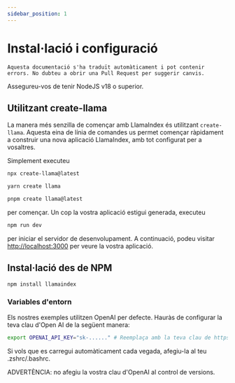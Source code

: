 ```yaml
---
sidebar_position: 1
---
```


# Instal·lació i configuració

`Aquesta documentació s'ha traduït automàticament i pot contenir errors. No dubteu a obrir una Pull Request per suggerir canvis.`

Assegureu-vos de tenir NodeJS v18 o superior.

## Utilitzant create-llama

La manera més senzilla de començar amb LlamaIndex és utilitzant `create-llama`. Aquesta eina de línia de comandes us permet començar ràpidament a construir una nova aplicació LlamaIndex, amb tot configurat per a vosaltres.

Simplement executeu

<Tabs>
<TabItem value="1" label="npm" default>

```bash
npx create-llama@latest
```

</TabItem>
<TabItem value="2" label="Yarn">

```bash
yarn create llama
```

</TabItem>
<TabItem value="3" label="pnpm">

```bash
pnpm create llama@latest
```

</TabItem>
</Tabs>

per començar. Un cop la vostra aplicació estigui generada, executeu

```bash npm2yarn
npm run dev
```

per iniciar el servidor de desenvolupament. A continuació, podeu visitar [http://localhost:3000](http://localhost:3000) per veure la vostra aplicació.

## Instal·lació des de NPM

```bash npm2yarn
npm install llamaindex
```

### Variables d'entorn

Els nostres exemples utilitzen OpenAI per defecte. Hauràs de configurar la teva clau d'Open AI de la següent manera:

```bash
export OPENAI_API_KEY="sk-......" # Reemplaça amb la teva clau de https://platform.openai.com/account/api-keys
```

Si vols que es carregui automàticament cada vegada, afegiu-la al teu .zshrc/.bashrc.

ADVERTÈNCIA: no afegiu la vostra clau d'OpenAI al control de versions.
